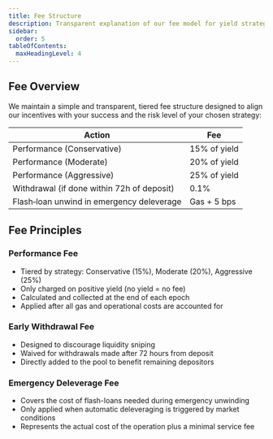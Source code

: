 ```yaml
---
title: Fee Structure
description: Transparent explanation of our fee model for yield strategies.
sidebar:
  order: 5
tableOfContents:
  maxHeadingLevel: 4
---
```


## Fee Overview

We maintain a simple and transparent, tiered fee structure designed to align our incentives with your success and the risk level of your chosen strategy:

<div className="fee-table">
  <table>
    <thead>
      <tr>
        <th>Action</th>
        <th>Fee</th>
      </tr>
    </thead>
    <tbody>
      <tr>
        <td>Performance (Conservative)</td>
        <td>15% of yield</td>
      </tr>
      <tr>
        <td>Performance (Moderate)</td>
        <td>20% of yield</td>
      </tr>
      <tr>
        <td>Performance (Aggressive)</td>
        <td>25% of yield</td>
      </tr>
      <tr>
        <td>Withdrawal (if done within 72h of deposit)</td>
        <td>0.1%</td>
      </tr>
      <tr>
        <td>Flash‑loan unwind in emergency deleverage</td>
        <td>Gas + 5 bps</td>
      </tr>
    </tbody>
  </table>
</div>

## Fee Principles

### Performance Fee

- Tiered by strategy: Conservative (15%), Moderate (20%), Aggressive (25%)
- Only charged on positive yield (no yield = no fee)
- Calculated and collected at the end of each epoch
- Applied after all gas and operational costs are accounted for

### Early Withdrawal Fee

- Designed to discourage liquidity sniping
- Waived for withdrawals made after 72 hours from deposit
- Directly added to the pool to benefit remaining depositors

### Emergency Deleverage Fee

- Covers the cost of flash-loans needed during emergency unwinding
- Only applied when automatic deleveraging is triggered by market conditions
- Represents the actual cost of the operation plus a minimal service fee

<style>
  {`
    .fee-table table {
      width: 100%;
      border-collapse: collapse;
      margin: 1.5rem 0;
    }
    
    .fee-table th,
    .fee-table td {
      padding: 0.75rem 1rem;
      border: 1px solid var(--color-border);
    }
    
    .fee-table th {
      background-color: var(--color-background-secondary);
      font-weight: 600;
      text-align: left;
    }
  `}
</style>